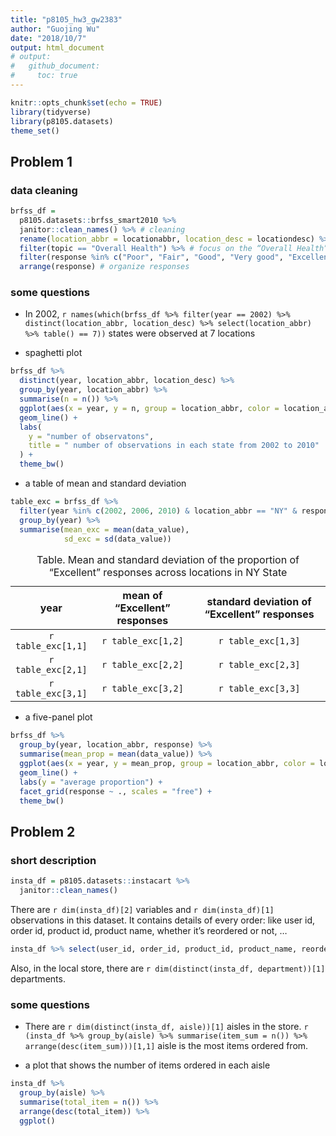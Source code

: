 ```yaml
---
title: "p8105_hw3_gw2383"
author: "Guojing Wu"
date: "2018/10/7"
output: html_document
# output:
#   github_document:
#     toc: true
---
```


```r
knitr::opts_chunk$set(echo = TRUE)
library(tidyverse)
library(p8105.datasets)
theme_set()
```

## Problem 1

### data cleaning

```r
brfss_df =
  p8105.datasets::brfss_smart2010 %>%
  janitor::clean_names() %>% # cleaning
  rename(location_abbr = locationabbr, location_desc = locationdesc) %>% # format the variable name
  filter(topic == "Overall Health") %>% # focus on the “Overall Health” topic
  filter(response %in% c("Poor", "Fair", "Good", "Very good", "Excellent")) %>% # choose response
  arrange(response) # organize responses
```

### some questions

* In 2002, `r names(which(brfss_df %>% filter(year == 2002) %>% distinct(location_abbr, location_desc) %>% select(location_abbr) %>% table() == 7))` states were observed at 7 locations

* spaghetti plot

```r
brfss_df %>%
  distinct(year, location_abbr, location_desc) %>%
  group_by(year, location_abbr) %>%
  summarise(n = n()) %>%
  ggplot(aes(x = year, y = n, group = location_abbr, color = location_abbr)) +
  geom_line() +
  labs(
    y = "number of observatons",
    title = " number of observations in each state from 2002 to 2010"
  ) +
  theme_bw()
```

* a table of mean and standard deviation

```r
table_exc = brfss_df %>%
  filter(year %in% c(2002, 2006, 2010) & location_abbr == "NY" & response == "Excellent") %>%
  group_by(year) %>%
  summarise(mean_exc = mean(data_value),
            sd_exc = sd(data_value))
```

: Table. Mean and standard deviation of the proportion of “Excellent” responses across locations in NY State

|year  |mean of “Excellent” responses|standard deviation of “Excellent” responses|
|:----:|:---------------------------:|:-----------------------------------------:|
|`r table_exc[1,1]`|`r table_exc[1,2]`|`r table_exc[1,3]`|
|`r table_exc[2,1]`|`r table_exc[2,2]`|`r table_exc[2,3]`|
|`r table_exc[3,1]`|`r table_exc[3,2]`|`r table_exc[3,3]`|

* a five-panel plot

```r
brfss_df %>%
  group_by(year, location_abbr, response) %>%
  summarise(mean_prop = mean(data_value)) %>%
  ggplot(aes(x = year, y = mean_prop, group = location_abbr, color = location_abbr)) +
  geom_line() +
  labs(y = "average proportion") +
  facet_grid(response ~ ., scales = "free") +
  theme_bw()
```

## Problem 2

### short description

```r
insta_df = p8105.datasets::instacart %>% 
  janitor::clean_names()
```

There are `r dim(insta_df)[2]` variables and `r dim(insta_df)[1]` observations in this dataset. It contains details of every order: like user id, order id, product id, product name, whether it's reordered or not, ...

```r
insta_df %>% select(user_id, order_id, product_id, product_name, reordered) %>% head(10)
```

Also, in the local store, there are `r dim(distinct(insta_df, department))[1]` departments.

### some questions

* There are `r dim(distinct(insta_df, aisle))[1]` aisles in the store. `r (insta_df %>% group_by(aisle) %>% summarise(item_sum = n()) %>% arrange(desc(item_sum)))[1,1]` aisle is the most items ordered from.

* a plot that shows the number of items ordered in each aisle

```r
insta_df %>% 
  group_by(aisle) %>% 
  summarise(total_item = n()) %>% 
  arrange(desc(total_item)) %>% 
  ggplot()
  
```


